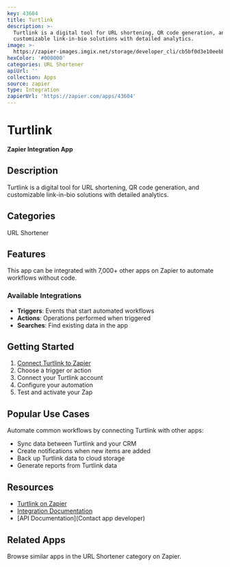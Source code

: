 ```yaml
---
key: 43604
title: Turtlink
description: >-
  Turtlink is a digital tool for URL shortening, QR code generation, and
  customizable link-in-bio solutions with detailed analytics.
image: >-
  https://zapier-images.imgix.net/storage/developer_cli/cb5bf0d3e10eebbda0fb70d0976c67f7.png?auto=format%2Ccompress&ixlib=python-3.0.0&q=50
hexColor: '#000000'
categories: URL Shortener
apiUrl: ''
collection: Apps
source: zapier
type: Integration
zapierUrl: 'https://zapier.com/apps/43604'
---
```

# Turtlink

**Zapier Integration App**

## Description

Turtlink is a digital tool for URL shortening, QR code generation, and customizable link-in-bio solutions with detailed analytics.

## Categories

URL Shortener

## Features

This app can be integrated with 7,000+ other apps on Zapier to automate workflows without code.

### Available Integrations

- **Triggers**: Events that start automated workflows
- **Actions**: Operations performed when triggered
- **Searches**: Find existing data in the app

## Getting Started

1. [Connect Turtlink to Zapier](https://zapier.com/apps/43604)
2. Choose a trigger or action
3. Connect your Turtlink account
4. Configure your automation
5. Test and activate your Zap

## Popular Use Cases

Automate common workflows by connecting Turtlink with other apps:

- Sync data between Turtlink and your CRM
- Create notifications when new items are added
- Back up Turtlink data to cloud storage
- Generate reports from Turtlink data

## Resources

- [Turtlink on Zapier](https://zapier.com/apps/43604)
- [Integration Documentation](https://zapier.com/apps/43604/integrations)
- [API Documentation](Contact app developer)

## Related Apps

Browse similar apps in the URL Shortener category on Zapier.
